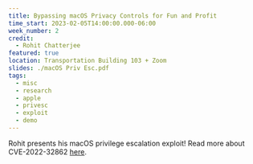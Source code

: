 ```yaml
---
title: Bypassing macOS Privacy Controls for Fun and Profit
time_start: 2023-02-05T14:00:00.000-06:00
week_number: 2
credit:
  - Rohit Chatterjee
featured: true
location: Transportation Building 103 + Zoom
slides: ./macOS Priv Esc.pdf
tags:
  - misc
  - research
  - apple
  - privesc
  - exploit
  - demo
---
```

Rohit presents his macOS privilege escalation exploit! Read more about CVE-2022-32862 [here](https://nvd.nist.gov/vuln/detail/CVE-2022-32862).